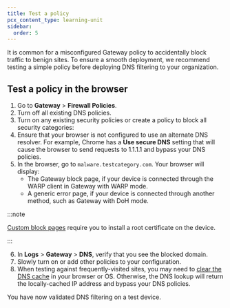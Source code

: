 ```yaml
---
title: Test a policy
pcx_content_type: learning-unit
sidebar:
  order: 5
---
```



It is common for a misconfigured Gateway policy to accidentally block traffic to benign sites. To ensure a smooth deployment, we recommend testing a simple policy before deploying DNS filtering to your organization.

## Test a policy in the browser

1. Go to **Gateway** > **Firewall Policies**.
2. Turn off all existing DNS policies.
3. Turn on any existing security policies or create a policy to block all security categories: <Render file="gateway/policies/block-security-categories" product="cloudflare-one" />
4. Ensure that your browser is not configured to use an alternate DNS resolver. For example, Chrome has a **Use secure DNS** setting that will cause the browser to send requests to 1.1.1.1 and bypass your DNS policies.
5. In the browser, go to `malware.testcategory.com`. Your browser will display:
   - The Gateway block page, if your device is connected through the WARP client in Gateway with WARP mode.
   - A generic error page, if your device is connected through another method, such as Gateway with DoH mode.

:::note

[Custom block pages](/cloudflare-one/policies/gateway/block-page/) require you to install a root certificate on the device.

:::

6. In **Logs** > **Gateway** > **DNS**, verify that you see the blocked domain.
7. Slowly turn on or add other policies to your configuration.
8. When testing against frequently-visited sites, you may need to [clear the DNS cache](/cloudflare-one/policies/gateway/dns-policies/test-dns-filtering/#clear-dns-cache) in your browser or OS. Otherwise, the DNS lookup will return the locally-cached IP address and bypass your DNS policies.

You have now validated DNS filtering on a test device.
